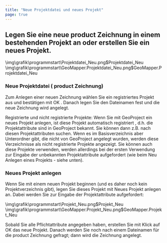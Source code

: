 ```yaml
---
title: "Neue Projektdatei und neues Projekt"
page: true
---
```

## Legen Sie eine neue  <Placeholder>product</Placeholder> Zeichnung in einem bestehenden Projekt an oder erstellen Sie ein neues Projekt.
<GeoDesigner>
<Image>\img\grafik\programmstart\Projektdatei_Neu.png$Projektdatei_Neu</Image> 
</GeoDesigner>
<GeoMapper>
<Image>\img\grafik\programmstart\GeoMapper.Projektdatei_Neu.png$GeoMapper.Projektdatei_Neu</Image>
</GeoMapper>

### Neue Projektdatei ( <Placeholder>product</Placeholder> Zeichnung)
Zum Anlegen einer neuen Zeichnung w&#228;hlen Sie ein registriertes Projekt aus und best&#228;tigen mit  <Border>OK</Border> . Danach legen Sie den Dateinamen fest und die neue Zeichnung wird angelegt.

<Success>
 <Bold> Registrierte und nicht registrierte Projekte: </Bold> 
Wenn Sie mit GeoProject ein neues Projekt anlegen, ist diese Projekt automatisch  <Italic> registriert </Italic> , d.h. die Projektattribute sind in GeoProject bekannt. Sie k&#246;nnen dann z.B. nach diesen Projektattributen suchen. Wenn es im Basisverzeichnis aber Unterordner gibt, die nicht von GeoProject angelegt wurden, werden diese Verzeichnisse als  <Italic> nicht registrierte Projekte </Italic>  angezeigt. Sie k&#246;nnen auch diese Projekte verwenden, werden allerdings bei der ersten Verwendung zur Eingabe der unbekannten Projektattribute aufgefordert (wie beim Neu Anlegen eines Projekts - siehe unten). 
</Success>


### Neues Projekt anlegen
Wenn Sie mit einem neuen Projekt beginnen (und es daher noch kein Projektverzeichnis gibt), legen Sie dieses Projekt mit  <Border>Neues Projekt anlegen</Border>  an. Dabei werden Sie zur Eingabe der Projektattribute aufgefordert:

<GeoDesigner>
<Image>\img\grafik\programmstart\Projekt_Neu.png$Projekt_Neu</Image>
</GeoDesigner>
<GeoMapper>
<Image>\img\grafik\programmstart\GeoMapper.Projekt_Neu.png$GeoMapper.Projekt_Neu</Image>
</GeoMapper>


Sobald Sie alle Pflichtattribute angegeben haben, erstellen Sie mit Klick auf  <Border>OK</Border>  das neue Projekt. Danach werden Sie noch nach einem Dateinamen f&#252;r die  <Placeholder>product</Placeholder> Zeichnung gefragt; dann wird die Zeichnung angelegt.